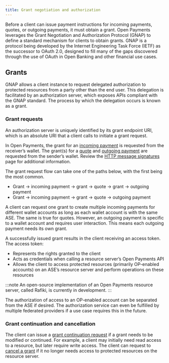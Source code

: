 ```yaml
---
title: Grant negotiation and authorization
---
```



Before a client can issue payment instructions for incoming payments, quotes, or outgoing payments, it must obtain a grant. Open Payments leverages the <LinkOut href='https://datatracker.ietf.org/doc/html/draft-ietf-gnap-core-protocol'>Grant Negotiation and Authorization Protocol (GNAP)</LinkOut> to define a standard mechanism for clients to obtain grants. GNAP is a protocol being developed by the Internet Engineering Task Force (IETF) as the successor to OAuth 2.0, designed to fill many of the gaps discovered through the use of OAuth in Open Banking and other financial use cases.

## Grants

GNAP allows a client instance to request delegated authorization to protected resources from a party other than the end user. This delegation is facilitated by an authorization server, which exposes APIs compliant with the GNAP standard. The process by which the delegation occurs is known as a grant.

### Grant requests

An authorization server is uniquely identified by its grant endpoint URI, which is an absolute URI that a client calls to initiate a grant request.

In Open Payments, the grant for an [incoming payment](/apis/resource-server/operations/create-incoming-payment) is requested from the receiver’s wallet. The grant(s) for a [quote](/apis/resource-server/operations/create-quote) and [outgoing payment](/apis/resource-server/operations/create-outgoing-payment) are requested from the sender’s wallet. Review the [HTTP message signatures](/introduction/http-signatures) page for additional information.

The grant request flow can take one of the paths below, with the first being the most common.

- Grant -> incoming payment -> grant -> quote -> grant -> outgoing payment
- Grant -> incoming payment -> grant -> quote -> outgoing payment

A client can request one grant to create multiple incoming payments for different wallet accounts as long as each wallet account is with the same ASE. The same is true for quotes. However, an outgoing payment is specific to a wallet account and requires user interaction. This means each outgoing payment needs its own grant.

A successfully issued grant results in the client receiving an access token. The access token:

- Represents the rights granted to the client
- Acts as credentials when calling a resource server’s Open Payments API
- Allows the client to access protected resources (primarily OP-enabled accounts) on an ASE’s resource server and perform operations on these resources

:::note
An open-source implementation of an Open Payments resource server, called <LinkOut href='https://rafiki.dev'>Rafiki</LinkOut>, is currently in development.
:::

The authorization of access to an OP-enabled account can be separated from the ASE if desired. The authorization service can even be fulfilled by multiple federated providers if a use case requires this in the future.

### Grant continuation and cancellation

The client can issue a [grant continuation request](/apis/auth-server/operations/post-continue) if a grant needs to be modified or continued. For example, a client may initially need read access to a resource, but later require write access. The client can request to [cancel a grant](/apis/auth-server/operations/delete-continue) if it no longer needs access to protected resources on the resource server.
